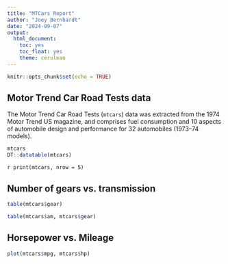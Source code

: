 ```yaml
---
title: "MTCars Report"
author: "Joey Bernhardt"
date: "2024-09-07"
output: 
  html_document:
    toc: yes
    toc_float: yes
    theme: cerulean
---
```


```r
knitr::opts_chunk$set(echo = TRUE)
```

## Motor Trend Car Road Tests data

The Motor Trend Car Road Tests (`mtcars`) data was extracted from the 1974 Motor Trend US magazine, and comprises fuel consumption and 10 aspects of automobile design and performance for 32 automobiles (1973--74 models).

```r
mtcars
DT::datatable(mtcars)
```

`r print(mtcars, nrow = 5)`

## Number of gears vs. transmission

```r
table(mtcars$gear)
```

```r
table(mtcars$am, mtcars$gear)
```

## Horsepower vs. Mileage

```r
plot(mtcars$mpg, mtcars$hp)
```
